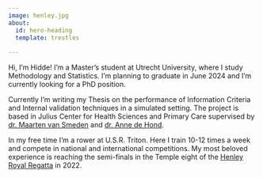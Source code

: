 ```yaml
---
image: henley.jpg
about:
  id: hero-heading
  template: trestles
  
---
```


::: {#hero-heading}
Hi, I'm Hidde! I'm a Master's student at Utrecht University, where I study Methodology and Statistics. I'm planning to graduate in June 2024 and I'm currently looking for a PhD position. 

Currently I'm writing my Thesis on the performance of Information Criteria and Internal validation techniques in a simulated setting. The project is based in Julius Center for Health Sciences and Primary Care supervised by [dr. Maarten van Smeden](https://www.umcutrecht.nl/en/research/researchers/van-smeden-maarten-m) and [dr. Anne de Hond](https://www.linkedin.com/in/anne-de-hond/?originalSubdomain=nl).

In my free time I'm a rower at U.S.R. Triton. Here I train 10-12 times a week and compete in national and international competitions. My most beloved experience is reaching the semi-finals in the Temple eight of the [Henley Royal Regatta](https://www.hrr.co.uk/) in 2022.
:::

